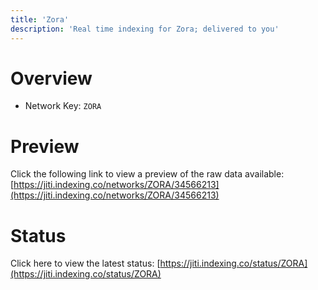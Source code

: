 ```yaml
---
title: 'Zora'
description: 'Real time indexing for Zora; delivered to you'
---
```


# Overview
- Network Key: `ZORA`

# Preview
Click the following link to view a preview of the raw data available: [https://jiti.indexing.co/networks/ZORA/34566213](https://jiti.indexing.co/networks/ZORA/34566213)

# Status
Click here to view the latest status: [https://jiti.indexing.co/status/ZORA](https://jiti.indexing.co/status/ZORA)
